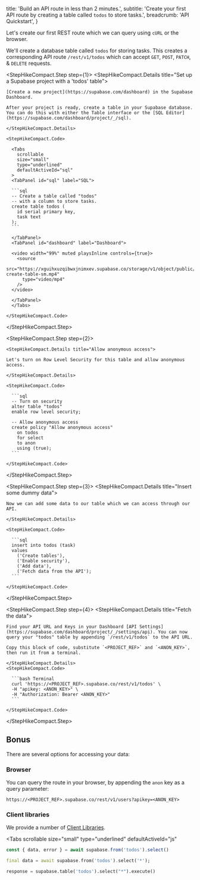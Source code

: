 
  title: 'Build an API route in less than 2 minutes.',
  subtitle: 'Create your first API route by creating a table called `todos` to store tasks.',
  breadcrumb: 'API Quickstart',
}

Let's create our first REST route which we can query using `cURL` or the browser.

We'll create a database table called `todos` for storing tasks. This creates a corresponding API route `/rest/v1/todos` which can accept `GET`, `POST`, `PATCH`, & `DELETE` requests.

<StepHikeCompact>

  <StepHikeCompact.Step step={1}>
    <StepHikeCompact.Details title="Set up a Supabase project with a 'todos' table">

    [Create a new project](https://supabase.com/dashboard) in the Supabase Dashboard.

    After your project is ready, create a table in your Supabase database. You can do this with either the Table interface or the [SQL Editor](https://supabase.com/dashboard/project/_/sql).

    </StepHikeCompact.Details>

    <StepHikeCompact.Code>

      <Tabs
        scrollable
        size="small"
        type="underlined"
        defaultActiveId="sql"
      >
      <TabPanel id="sql" label="SQL">

      ```sql
      -- Create a table called "todos"
      -- with a column to store tasks.
      create table todos (
        id serial primary key,
        task text
      );
      ```

      </TabPanel>
      <TabPanel id="dashboard" label="Dashboard">

      <video width="99%" muted playsInline controls={true}>
        <source
          src="https://xguihxuzqibwxjnimxev.supabase.co/storage/v1/object/public/videos/docs/api/api-create-table-sm.mp4"
          type="video/mp4"
        />
      </video>

      </TabPanel>
      </Tabs>

    </StepHikeCompact.Code>

  </StepHikeCompact.Step>

  <StepHikeCompact.Step step={2}>

    <StepHikeCompact.Details title="Allow anonymous access">

    Let's turn on Row Level Security for this table and allow anonymous access.

    </StepHikeCompact.Details>

    <StepHikeCompact.Code>

      ```sql
      -- Turn on security
      alter table "todos"
      enable row level security;

      -- Allow anonymous access
      create policy "Allow anonymous access"
        on todos
        for select
        to anon
        using (true);
      ```

    </StepHikeCompact.Code>

  </StepHikeCompact.Step>

  <StepHikeCompact.Step step={3}>
    <StepHikeCompact.Details title="Insert some dummy data">

    Now we can add some data to our table which we can access through our API.

    </StepHikeCompact.Details>

    <StepHikeCompact.Code>

      ```sql
      insert into todos (task)
      values
        ('Create tables'),
        ('Enable security'),
        ('Add data'),
        ('Fetch data from the API');
      ```

    </StepHikeCompact.Code>

  </StepHikeCompact.Step>

  <StepHikeCompact.Step step={4}>
    <StepHikeCompact.Details title="Fetch the data">

    Find your API URL and Keys in your Dashboard [API Settings](https://supabase.com/dashboard/project/_/settings/api). You can now query your "todos" table by appending `/rest/v1/todos` to the API URL.

    Copy this block of code, substitute `<PROJECT_REF>` and `<ANON_KEY>`, then run it from a terminal.

    </StepHikeCompact.Details>
    <StepHikeCompact.Code>

      ```bash Terminal
      curl 'https://<PROJECT_REF>.supabase.co/rest/v1/todos' \
      -H "apikey: <ANON_KEY>" \
      -H "Authorization: Bearer <ANON_KEY>"
      ```

    </StepHikeCompact.Code>

  </StepHikeCompact.Step>

</StepHikeCompact>

## Bonus

There are several options for accessing your data:

### Browser

You can query the route in your browser, by appending the `anon` key as a query parameter:

`https://<PROJECT_REF>.supabase.co/rest/v1/users?apikey=<ANON_KEY>`

### Client libraries

We provide a number of [Client Libraries](https://github.com/supabase/supabase#client-libraries).

<Tabs
  scrollable
  size="small"
  type="underlined"
  defaultActiveId="js"
>
<TabPanel id="js" label="JavaScript">

```js
const { data, error } = await supabase.from('todos').select()
```

</TabPanel>
<TabPanel id="dart" label="Dart">

```dart
final data = await supabase.from('todos').select('*');
```

</TabPanel>
<TabPanel id="python" label="Python">

```python
response = supabase.table('todos').select("*").execute()
```

</TabPanel>
</Tabs>

